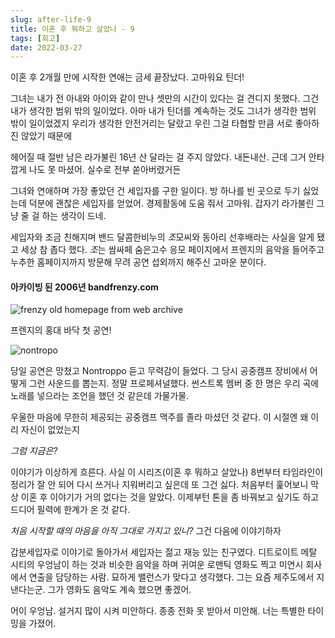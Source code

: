 ```yaml
---
slug: after-life-9
title: 이혼 후 뭐하고 살았나 - 9
tags: [회고]
date: 2022-03-27
---
```


이혼 후 2개월 만에 시작한 연애는 금세 끝장났다. 고마워요 틴더!

그녀는 내가 전 아내와 아이와 같이 만나 셋만의 시간이 있다는 걸 견디지 못했다.
그건 내가 생각한 범위 밖의 일이었다.
아마 내가 틴더를 계속하는 것도 그녀가 생각한 범위 밖이 일이었겠지
우리가 생각한 안전거리는 달랐고 우린 그걸 타협할 만큼 서로 좋아하진 않았기 때문에

헤어질 때 절반 남은 라가불린 16년 산 달라는 걸 주지 않았다. 내돈내산.
근데 그거 안타깝게 나도 못 마셨어. 실수로 전부 쏟아버렸거든

그녀와 연애하며 가장 좋았던 건 세입자를 구한 일이다.
방 하나를 빈 곳으로 두기 싫었는데 덕분에 괜찮은 세입자를 얻었어. 경제활동에 도움 줘서 고마워. 갑자기 라가불린 그냥 줄 걸 하는 생각이 드네.

세입자와 조금 친해지며 밴드 달콤한비누의 *조*모씨와 동아리 선후배라는 사실을 알게 됐고 세상 참 좁다 했다.
*조*는 쌈싸페 숨은고수 응모 페이지에서 프렌지의 음악을 들어주고 누추한 홈페이지까지 방문해 무려 공연 섭외까지 해주신 고마운 분이다.

#### 아카이빙 된 2006년 bandfrenzy.com

<img src="/old_frenzy.png" alt="frenzy old homepage from web archive" />

프렌지의 홍대 바닥 첫 공연!

<img
  src="http://kuchu-camp.net/xe/files/attach/images/8472/507/011/060715_LongSeasonPreview.jpg"
  alt="nontropo"
/>

당일 공연은 망쳤고 Nontroppo 듣고 무력감이 들었다. 그 당시 공중캠프 장비에서 어떻게 그런 사운드를 뽑는지. 정말 프로페셔널했다.
썬스트록 멤버 중 한 명은 우리 곡에 노래를 넣으라는 조언을 했던 것 같은데 가물가물.

우울한 마음에 무한히 제공되는 공중캠프 맥주를 졸라 마셨던 것 같다.
이 시절엔 왜 이리 자신이 없었는지

_그럼 지금은?_

이야기가 이상하게 흐른다. 사실 이 시리즈(이혼 후 뭐하고 살았나) 8번부터 타임라인이 정리가 잘 안 되어 다시 쓰거나 지워버리고 싶은데 또 그건 싫다.
처음부터 훑어보니 막상 이혼 후 이야기가 거의 없다는 것을 알았다. 이제부턴 톤을 좀 바꿔보고 싶기도 하고 드디어 필력에 한계가 온 것 같다.

_처음 시작할 때의 마음을 아직 그대로 가지고 있니?_
그건 다음에 이야기하자

갑분세입자로 이야기로 돌아가서
세입자는 젊고 재능 있는 친구였다. 디트로이트 메탈 시티의 우엉남이 하는 것과 비슷한 음악을 하며 귀여운 로맨틱 영화도 찍고 미연시 회사에서 연출을 담당하는 사람.
묘하게 밸런스가 맞다고 생각했다.
그는 요즘 제주도에서 지낸다는군. 그가 영화도 음악도 계속 했으면 좋겠어.

어이 우엉남. 설거지 많이 시켜 미안하다.
종종 전화 못 받아서 미안해. 너는 특별한 타이밍을 가졌어.
